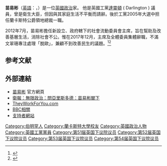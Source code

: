 {{noteTA
|G1= PoliticiansUK
}}
{{Infobox Politician
| name = The Rt Hon Alan Milburn<br />苗易彬閣下
| image = Alan Milburn.JPG
| birth_date = {{Birth date and age|1958|01|27|df=y}}
| birth_place = {{GB}}[[英國|英國]][[英格蘭|英格蘭]][[達勒姆|達勒姆]]陶羅
| office = [[蘭卡斯特公爵領地總裁|蘭卡斯特公爵領地總裁]]
| term_start = 2004年9月8日
| term_end = 2005年5月6日
| primeminister = [[貝理雅|貝理雅]]
| predecessor = [[艾力生|艾力生]]
| successor = [[夏敦|夏敦]]
| office2 = 衛生大臣
| term_start2 = 1999年10月11日
| term_end2 = 2003年6月13日
| predecessor2 = [[多布森|多布森]]<sub>Frank Dobson</sub>
| successor2 = [[韋俊安|韋俊安]]
| office3 = [[財政部首席秘書|財政部首席秘書]]
| term_start3 = 1998年12月23日
| term_end3 = 1999年10月11日
| predecessor3 = [[拜爾斯|拜爾斯]]
| successor3 = [[施安澤|施安澤]]
| constituency_MP4 = [[達靈頓_(英國國會選區)|達靈頓]]
| predecessor4 = [[房應麟|房應麟]]<sub>Michael Fallon</sub>
| successor4 = 珍妮·查普曼<sub>Jenny Chapman</sub>
| term_start4 = 1992年4月9日
|term_end4        = 2010年5月6日
| alma_mater = [[蘭卡斯特大學|蘭卡斯特大學]]
| party = [[英國工黨|英國工黨]]
}}
'''苗易彬'''（[[英語|英語]]：{{lang|en|Alan Milburn}}，{{bd|1958年|1月27日||}}）是一位[[英國|英國]][[政治|政治]]家。 他是英國工黨[[達靈頓_(英國國會選區)|達靈頓]] ( Darlington ) 議員，曾是衛生大臣，但因與其家庭生活不平衡而請辭。後於工黨2005年大選中担任蘭卡斯特公爵領地總裁一職。

2012年7月，苗易彬擔任新設立、政府轄下的社會流動委員會主席，旨在幫助及改善基層生活，消除社會不公。惟在2017年12月，主席及全體委員集體辭職，不滿文翠珊專注處理「脫歐」，兼顧不到改善民生的議題。<ref>{{Cite web|url=http://news.now.com/home/international/player?newsId=245472|title=英政府社會流動委員會集體請辭|accessdate=2017-12-04|work=news.now.com|language=zh-hk}}</ref><ref>{{Cite news|url=http://news.tvb.com/world/5a2473f1e603837a4cbe699d|title=無綫新聞 - 國際 - 英國脫歐協議限期今屆滿 文翠珊將晤歐盟委員會主席|accessdate=2017-12-04}}</ref>

==参考文献==
<div class="references-small">
<references />
</div>

==外部連結==
* [https://web.archive.org/web/20050407001257/http://www.alanmilburn.co.uk/ 苗易彬] 官方網頁
* [http://politics.guardian.co.uk/person/0,9290,-3623,00.html 衛報：無限政治：問亞里斯多德：苗易彬閣下]
* [http://www.theyworkforyou.com/mp/alan_milburn/darlington TheyWorkForYou.com]
* [http://news.bbc.co.uk/1/hi/programmes/this_week/4996972.stm BBC相關]
* [http://www.labour-network.co.uk/milburn/ 支持者網站]{{dead link|date=2018年4月 |bot=InternetArchiveBot |fix-attempted=yes }}

{{start box}}
{{s-off}}
{{succession box | before=拜爾斯 | title=[[財政部首席秘書|財政部首席秘書]] | years=1998 – 1999 | after=施安澤}}
{{succession box|title=衛生大臣|before=多布森|after=[[韋俊安|韋俊安]]|years=1999 – 2003}}
{{succession box|title=蘭卡斯特公爵領地總裁|before=艾力生|after=夏　敦|years=2004 – 2005}}
{{end box}}

{{托尼·布莱尔内阁}}
{{DEFAULTSORT:Milburn, Alan}}
[[Category:伯明罕人|Category:伯明罕人]]
[[Category:蘭卡斯特大學校友|Category:蘭卡斯特大學校友]]
[[Category:英國政治人物|Category:英國政治人物]]
[[Category:英國工黨黨員|Category:英國工黨黨員]]
[[Category:第51届英国下议院议员|Category:第51届英国下议院议员]]
[[Category:第52届英国下议院议员|Category:第52届英国下议院议员]]
[[Category:第53届英国下议院议员|Category:第53届英国下议院议员]]
[[Category:第54届英国下议院议员|Category:第54届英国下议院议员]]